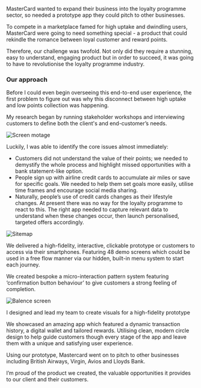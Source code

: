 <Seo
  title="Airline Loyalty Programme Experience"
  description="MasterCard concept to compbine rewards for the loyalty programme sector"
/>

MasterCard wanted to expand their business into the loyalty programme sector, so needed a prototype app they could pitch to other businesses.
 
To compete in a marketplace famed for high uptake and dwindling users, MasterCard were going to need something special - a product that could rekindle the romance between loyal customer and reward points.

Therefore, our challenge was twofold. Not only did they require a stunning, easy to understand, engaging product but in order to succeed, it was going to have to revolutionise the loyalty programme industry.

<Vimeo vimeoId="203381109" />

### Our approach
Before I could even begin overseeing this end-to-end user experience, the first problem to figure out was why this disconnect between high uptake and low points collection was happening.

My research began by running stakeholder workshops and interviewing customers to define both the client's and end-customer’s needs.

![Screen motage](../assets/img-large-mastercard.jpg)

Luckily, I was able to identify the core issues almost immediately:
      
 - Customers did not understand the value of their points; we needed to demystify the whole process and highlight missed opportunities with a bank statement-like option.
- People sign up with airline credit cards to accumulate air miles or save for specific goals. We needed to help them set goals more easily, utilise time frames and encourage social  media sharing.
- Naturally, people’s use of credit cards changes as their lifestyle changes. At present there was no way for the loyalty programme to react to this. The right app needed to capture relevant data to understand when these changes occur, then launch personalised, targeted offers accordingly.

![Sitemap](../assets/img-small-mastercard.jpg)

We delivered a high-fidelity, interactive, clickable prototype or customers to access via their smartphones. Featuring 48 demo screens which could be used in a free flow manner via our hidden, built-in menu system to start each journey.

We created bespoke a micro-interaction pattern system featuring ‘confirmation button behaviour’ to give customers a strong feeling of completion.

![Balence screen](../assets/img-portrait-mastercard.jpg)


I designed and lead my team to create visuals for a high-fidelity prototype

We showcased an amazing app which featured a dynamic transaction history, a digital wallet and tailored rewards. Utilising clean, modern circle design to help guide customers though every stage of the app and leave them with a unique and satisfying user experience.

Using our prototype, Mastercard went on to pitch to other businesses including British Airways, Virgin, Avios and Lloyds Bank.

I’m proud of the product we created, the valuable opportunities it provides to our client and their customers.